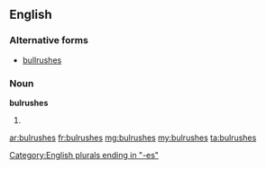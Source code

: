 ==English==

===Alternative forms===
* [[bullrushes]]

===Noun===
'''bulrushes'''

# {{plural of|bulrush}}

[[Category:English plurals ending in "-es"]]

[[ar:bulrushes]]
[[fr:bulrushes]]
[[mg:bulrushes]]
[[my:bulrushes]]
[[ta:bulrushes]]